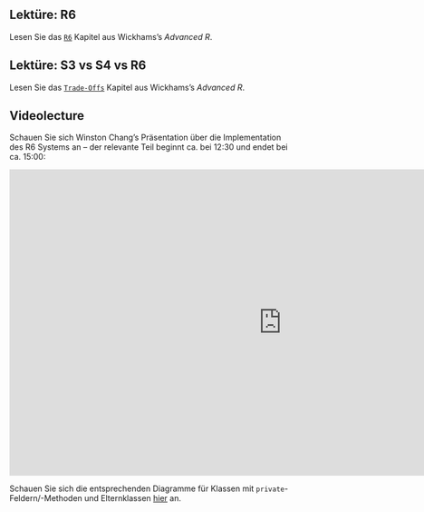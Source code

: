 ## Lektüre: R6

Lesen Sie das [`R6`](https://adv-r.hadley.nz/r6.html) Kapitel aus Wickhams's *Advanced R*.


## Lektüre: S3 vs S4 vs R6

Lesen Sie das [`Trade-Offs`](https://adv-r.hadley.nz/oo-tradeoffs.html) Kapitel aus Wickhams's *Advanced R*.

## Videolecture

Schauen Sie sich Winston Chang's Präsentation über die Implementation des R6 Systems an --
der relevante Teil beginnt ca. bei 12:30 und endet bei ca. 15:00:

<iframe src="https://channel9.msdn.com/Events/useR-international-R-User-conferences/useR-International-R-User-2017-Conference/The-R6-Class-System/player" width="960" height="540" allowFullScreen frameBorder="0" title="The R6 Class System - Microsoft Channel 9 Video"></iframe>

Schauen Sie sich die entsprechenden Diagramme für Klassen mit `private`-Feldern/-Methoden und Elternklassen 
[hier](https://github.com/r-lib/R6/blob/master/doc_extra/R6.pdf) an.
